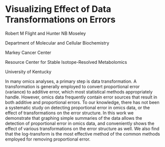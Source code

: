 # Visualizing Effect of Data Transformations on Errors

Robert M Flight and Hunter NB Moseley

Department of Molecular and Cellular Biochemistry

Markey Cancer Center

Resource Center for Stable Isotope-Resolved Metabolomics

University of Kentucky

In many omics analyses, a primary step is data transformation. A transformation 
is generally employed to convert proportional error (variance) to additive
error, which most statistical methods appropriately handle. However, omics data
frequently contain error sources that result in both additive and proportional
errors. To our knowledge, there has not been a systematic study on detecting
proportional error in omics data, or the effect of transformations on the error 
structure. In this work we demonstrate that graphing simple summaries of the 
data allows the detection of proportional error in omics data, and conveniently
shows the effect of various transformations on the error structure as well. We
also find that the log-transform is the most effective method of the common
methods employed for removing proportional error.

